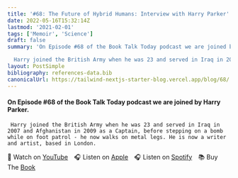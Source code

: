 ```yaml
---
title: '#68: The Future of Hybrid Humans: Interview with Harry Parker'
date: 2022-05-16T15:32:14Z
lastmod: '2021-02-01'
tags: ['Memoir', 'Science']
draft: false
summary: 'On Episode #68 of the Book Talk Today podcast we are joined by Harry Parker.

  Harry joined the British Army when he was 23 and served in Iraq in 2007 and Afghanistan in 2009 as a Captain, before stepping on a bomb while on foot patrol - he now walks on metal legs. He is now a writer and artist, based in London.'
layout: PostSimple
bibliography: references-data.bib
canonicalUrl: https://tailwind-nextjs-starter-blog.vercel.app/blog/68/
---
```


#### On Episode #68 of the Book Talk Today podcast we are joined by Harry Parker.

     Harry joined the British Army when he was 23 and served in Iraq in 2007 and Afghanistan in 2009 as a Captain, before stepping on a bomb while on foot patrol - he now walks on metal legs. He is now a writer and artist, based in London.

🎥&nbsp;Watch on [YouTube]&emsp;🎧&nbsp;Listen on [Apple]&emsp;🎧&nbsp;Listen on [Spotify]&emsp;📚&nbsp;Buy The [Book]&emsp;

[youtube]: https://youtu.be/Hk2HLwaFp1s
[apple]: https://podcasts.apple.com/gb/podcast/68-the-future-of-hybrid-humans-interview-with-harry-parker/id1525619296?i=1000561545467
[spotify]: https://open.spotify.com/episode/4WeVsA9ZVrU8qldmie5IrC?si=u6dOAqI1TP2KqVcC9vPvag
[book]: https://amzn.to/3TjdGF6
